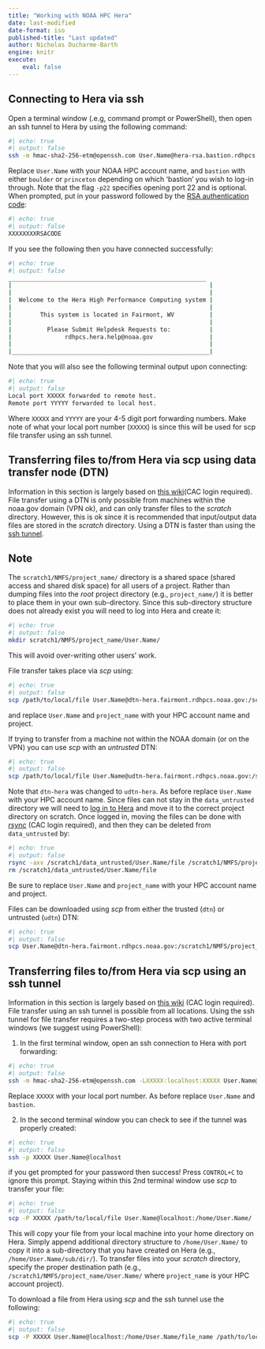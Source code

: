 ```yaml
---
title: "Working with NOAA HPC Hera"
date: last-modified
date-format: iso
published-title: "Last updated"
author: Nicholas Ducharme-Barth
engine: knitr
execute:
    eval: false
---
```


## Connecting to Hera via ssh

Open a terminal window (.e.g, command prompt or PowerShell), then open an ssh tunnel to Hera by using the following command:

```bash
#| echo: true
#| output: false
ssh -m hmac-sha2-256-etm@openssh.com User.Name@hera-rsa.bastion.rdhpcs.noaa.gov -p22
```

Replace `User.Name` with your NOAA HPC account name, and `bastion` with either `boulder` or `princeton` depending on which 'bastion' you wish to log-in through. Note that the flag `-p22` specifies opening port 22 and is optional. 
When prompted, put in your password followed by the [RSA authentication code](https://docs.rdhpcs.noaa.gov/accounts/rsa_token.html): 
```bash
#| echo: true
#| output: false
XXXXXXXXRSACODE
```


If you see the following then you have connected successfully:

```bash
#| echo: true
#| output: false
________________________________________________________
|                                                        |
|                                                        |
|  Welcome to the Hera High Performance Computing system |
|                                                        |
|        This system is located in Fairmont, WV          |
|                                                        |
|          Please Submit Helpdesk Requests to:           |
|               rdhpcs.hera.help@noaa.gov                |
|                                                        |
|________________________________________________________|
```
Note that you will also see the following terminal output upon connecting:
```bash
#| echo: true
#| output: false
Local port XXXXX forwarded to remote host.
Remote port YYYYY forwarded to local host.
```
Where `XXXXX` and `YYYYY` are your 4-5 digit port forwarding numbers. Make note of what your local port number (`XXXXX`) is since this will be used for scp file transfer using an ssh tunnel.

## Transferring files to/from Hera via scp using data transfer node (DTN)

Information in this section is largely based on [this wiki](https://docs.rdhpcs.noaa.gov/data/index.html)(CAC login required). File transfer using a DTN is only possible from machines within the noaa.gov domain (VPN ok), and can only transfer files to the *scratch* directory. However, this is ok since it is recommended that input/output data files are stored in the *scratch* directory. Using a DTN is faster than using the [ssh tunnel](#transferring-files-tofrom-hera-via-scp-using-an-ssh-tunnel).

::: {.callout-note}
# Note
The `scratch1/NMFS/project_name/` directory is a shared space (shared access and shared disk space) for all users of a project. Rather than dumping files into the *root* project directory (e.g., `project_name/`) it is better to place them in your own sub-directory. Since this sub-directory structure does not already exist you will need to log into Hera and create it:

```bash
#| echo: true
#| output: false
mkdir scratch1/NMFS/project_name/User.Name/
```
This will avoid over-writing other users' work.
:::

File transfer takes place via *scp* using:
```bash
#| echo: true
#| output: false
scp /path/to/local/file User.Name@dtn-hera.fairmont.rdhpcs.noaa.gov:/scratch1/NMFS/project_name/User.Name/
```
and replace `User.Name` and `project_name` with your HPC account name and project.

If trying to transfer from a machine not within the NOAA domain (or on the VPN) you can use *scp* with an *untrusted* DTN:
```bash
#| echo: true
#| output: false
scp /path/to/local/file User.Name@udtn-hera.fairmont.rdhpcs.noaa.gov:/scratch1/data_untrusted/User.Name/
```
Note that `dtn-hera` was changed to `udtn-hera`. As before replace `User.Name` with your HPC account name. Since files can not stay in the `data_untrusted` directory we will need to [log in to Hera](#connecting-to-hera-via-ssh) and move it to the correct project directory on scratch. Once logged in, moving the files can be done with [*rsync*](https://docs.rdhpcs.noaa.gov/data/local_migration.html) (CAC login required), and then they can be deleted from `data_untrusted` by:
```bash
#| echo: true
#| output: false
rsync -axv /scratch1/data_untrusted/User.Name/file /scratch1/NMFS/project_name/User.Name/
rm /scratch1/data_untrusted/User.Name/file
```
Be sure to replace `User.Name` and `project_name` with your HPC account name and project.

Files can be downloaded using *scp* from either the trusted (`dtn`) or untrusted (`udtn`) DTN:
```bash
#| echo: true
#| output: false
scp User.Name@dtn-hera.fairmont.rdhpcs.noaa.gov:/scratch1/NMFS/project_name/User.Name/file /path/to/local/file 
```

## Transferring files to/from Hera via scp using an ssh tunnel

Information in this section is largely based on [this wiki](https://docs.rdhpcs.noaa.gov/data/transferring_data.html) (CAC login required). File transfer using an ssh tunnel is possible from all locations. Using the ssh tunnel for file transfer requires a two-step process with two active terminal windows (we suggest using PowerShell):

1. In the first terminal window, open an ssh connection to Hera with port forwarding:
```bash
#| echo: true
#| output: false
ssh -m hmac-sha2-256-etm@openssh.com -LXXXXX:localhost:XXXXX User.Name@hera-rsa.bastion.rdhpcs.noaa.gov
```
Replace `XXXXX` with your local port number. As before replace `User.Name` and `bastion`.

2. In the second terminal window you can check to see if the tunnel was properly created:
```bash
#| echo: true
#| output: false
ssh -p XXXXX User.Name@localhost
```
if you get prompted for your password then success! Press `CONTROL+C` to ignore this prompt. Staying within this 2nd terminal window use *scp* to transfer your file:
```bash
#| echo: true
#| output: false
scp -P XXXXX /path/to/local/file User.Name@localhost:/home/User.Name/
```
This will copy your file from your local machine into your home directory on Hera. Simply append additional directory structure to `/home/User.Name/` to copy it into a sub-directory that you have created on Hera (e.g., `/home/User.Name/sub/dir/`). To transfer files into your *scratch* directory, specify the proper destination path (e.g., `/scratch1/NMFS/project_name/User.Name/` where `project_name` is your HPC account project). 

To download a file from Hera using *scp* and the ssh tunnel use the following:

```bash
#| echo: true
#| output: false
scp -P XXXXX User.Name@localhost:/home/User.Name/file_name /path/to/local/file 
```